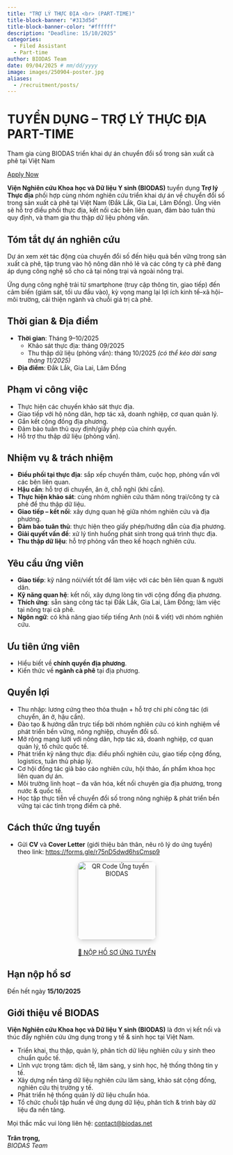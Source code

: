 ```yaml
---
title: "TRỢ LÝ THỰC ĐỊA <br> (PART-TIME)"
title-block-banner: "#313d5d"
title-block-banner-color: "#ffffff"
description: "Deadline: 15/10/2025"
categories:
  - Filed Assistant
  - Part-time
author: BIODAS Team
date: 09/04/2025 # mm/dd/yyyy
image: images/250904-poster.jpg
aliases: 
  - /recruitment/posts/
---
```




```{=html}
<!-- Gắn file CSS -->
<link rel="stylesheet" href="section-recruitment-template.css">

<body class="section-recruitment-template">

  <!-- HERO -->
  <div class="hero">
    <h1>TUYỂN DỤNG – TRỢ LÝ THỰC ĐỊA PART-TIME</h1>
    <p>Tham gia cùng BIODAS triển khai dự án chuyển đổi số trong sản xuất cà phê tại Việt Nam</p>
    <a href="#apply" class="btn-action glow">Apply Now</a>
  </div>

  <!-- MAIN -->
  <div class="layout">

    <!-- Giới thiệu -->
    <section class="slide-left">
      <p><strong>Viện Nghiên cứu Khoa học và Dữ liệu Y sinh (BIODAS)</strong> tuyển dụng <strong>Trợ lý Thực địa</strong> phối hợp cùng nhóm nghiên cứu triển khai dự án về chuyển đổi số trong sản xuất cà phê tại Việt Nam (Đắk Lắk, Gia Lai, Lâm Đồng). Ứng viên sẽ hỗ trợ điều phối thực địa, kết nối các bên liên quan, đảm bảo tuân thủ quy định, và tham gia thu thập dữ liệu phỏng vấn.</p>
    </section>

    <!-- Tóm tắt dự án -->
    <section class="slide-right">
      <h2>Tóm tắt dự án nghiên cứu</h2>
      <div class="callout callout-note">
        <p>Dự án xem xét tác động của chuyển đổi số đến hiệu quả bền vững trong sản xuất cà phê, tập trung vào hộ nông dân nhỏ lẻ và các công ty cà phê đang áp dụng công nghệ số cho cả tại nông trại và ngoài nông trại.</p>
        <p>Ứng dụng công nghệ trải từ smartphone (truy cập thông tin, giao tiếp) đến cảm biến (giám sát, tối ưu đầu vào), kỳ vọng mang lại lợi ích kinh tế–xã hội–môi trường, cải thiện ngành và chuỗi giá trị cà phê.</p>
      </div>
    </section>

    <!-- Thời gian & địa điểm -->
    <section class="slide-left">
      <h2>Thời gian & Địa điểm</h2>
      <div class="callout callout-note">
        <ul>
          <li><strong>Thời gian</strong>: Tháng 9–10/2025
            <ul>
              <li>Khảo sát thực địa: tháng 09/2025</li>
              <li>Thu thập dữ liệu (phỏng vấn): tháng 10/2025 <em>(có thể kéo dài sang tháng 11/2025)</em></li>
            </ul>
          </li>
          <li><strong>Địa điểm</strong>: Đắk Lắk, Gia Lai, Lâm Đồng</li>
        </ul>
      </div>
    </section>

    <!-- Phạm vi công việc -->
    <section class="slide-right">
      <h2>Phạm vi công việc</h2>
      <div class="callout callout-note">
        <ul>
          <li>Thực hiện các chuyến khảo sát thực địa.</li>
          <li>Giao tiếp với hộ nông dân, hợp tác xã, doanh nghiệp, cơ quan quản lý.</li>
          <li>Gắn kết cộng đồng địa phương.</li>
          <li>Đảm bảo tuân thủ quy định/giấy phép của chính quyền.</li>
          <li>Hỗ trợ thu thập dữ liệu (phỏng vấn).</li>
        </ul>
      </div>
    </section>

    <!-- Nhiệm vụ -->
    <section class="slide-left">
      <h2>Nhiệm vụ & trách nhiệm</h2>
      <div class="callout callout-note">
        <ul>
          <li><strong>Điều phối tại thực địa</strong>: sắp xếp chuyến thăm, cuộc họp, phỏng vấn với các bên liên quan.</li>
          <li><strong>Hậu cần</strong>: hỗ trợ di chuyển, ăn ở, chỗ nghỉ (khi cần).</li>
          <li><strong>Thực hiện khảo sát</strong>: cùng nhóm nghiên cứu thăm nông trại/công ty cà phê để thu thập dữ liệu.</li>
          <li><strong>Giao tiếp – kết nối</strong>: xây dựng quan hệ giữa nhóm nghiên cứu và địa phương.</li>
          <li><strong>Đảm bảo tuân thủ</strong>: thực hiện theo giấy phép/hướng dẫn của địa phương.</li>
          <li><strong>Giải quyết vấn đề</strong>: xử lý tình huống phát sinh trong quá trình thực địa.</li>
          <li><strong>Thu thập dữ liệu</strong>: hỗ trợ phỏng vấn theo kế hoạch nghiên cứu.</li>
        </ul>
      </div>
    </section>

    <!-- Yêu cầu -->
    <section class="slide-right">
      <h2>Yêu cầu ứng viên</h2>
      <div class="callout callout-note">
        <ul>
          <li><strong>Giao tiếp</strong>: kỹ năng nói/viết tốt để làm việc với các bên liên quan & người dân.</li>
          <li><strong>Kỹ năng quan hệ</strong>: kết nối, xây dựng lòng tin với cộng đồng địa phương.</li>
          <li><strong>Thích ứng</strong>: sẵn sàng công tác tại Đắk Lắk, Gia Lai, Lâm Đồng; làm việc tại nông trại cà phê.</li>
          <li><strong>Ngôn ngữ</strong>: có khả năng giao tiếp tiếng Anh (nói & viết) với nhóm nghiên cứu.</li>
        </ul>
      </div>
    </section>

    <!-- Ưu tiên -->
    <section class="slide-left">
      <h2>Ưu tiên ứng viên</h2>
      <div class="callout callout-note">
        <ul>
          <li>Hiểu biết về <strong>chính quyền địa phương</strong>.</li>
          <li>Kiến thức về <strong>ngành cà phê</strong> tại địa phương.</li>
        </ul>
      </div>
    </section>

    <!-- Quyền lợi -->
    <section class="slide-right">
      <h2>Quyền lợi</h2>
      <div class="callout callout-tip">
        <ul>
          <li>Thu nhập: lương cứng theo thỏa thuận + hỗ trợ chi phí công tác (di chuyển, ăn ở, hậu cần).</li>
          <li>Đào tạo & hướng dẫn trực tiếp bởi nhóm nghiên cứu có kinh nghiệm về phát triển bền vững, nông nghiệp, chuyển đổi số.</li>
          <li>Mở rộng mạng lưới với nông dân, hợp tác xã, doanh nghiệp, cơ quan quản lý, tổ chức quốc tế.</li>
          <li>Phát triển kỹ năng thực địa: điều phối nghiên cứu, giao tiếp cộng đồng, logistics, tuân thủ pháp lý.</li>
          <li>Cơ hội đồng tác giả báo cáo nghiên cứu, hội thảo, ấn phẩm khoa học liên quan dự án.</li>
          <li>Môi trường linh hoạt – đa văn hóa, kết nối chuyên gia địa phương, trong nước & quốc tế.</li>
          <li>Học tập thực tiễn về chuyển đổi số trong nông nghiệp & phát triển bền vững tại các tỉnh trọng điểm cà phê.</li>
        </ul>
      </div>
    </section>

    <!-- Cách thức ứng tuyển -->
    <section id="apply" class="slide-left">
      <h2>Cách thức ứng tuyển</h2>
      <div class="callout callout-tip">
        <ul>
          <li>Gửi <strong>CV</strong> và <strong>Cover Letter</strong> (giới thiệu bản thân, nêu rõ lý do ứng tuyển) theo link:  
            <a href="https://forms.gle/r75nD5dwd6hsCmsp9" target="_blank">https://forms.gle/r75nD5dwd6hsCmsp9</a></li>
        </ul>
        <div style="text-align:center; margin-top:10px;">
          <img src="images/250904-qrcode.jpeg" alt="QR Code Ứng tuyển BIODAS" width="180" style="border-radius:12px; box-shadow:0 4px 12px rgba(0,0,0,0.15);">
        </div>
        <div style="text-align:center; margin-top:20px;">
          <a href="https://forms.gle/r75nD5dwd6hsCmsp9" class="btn-action glow">📩 NỘP HỒ SƠ ỨNG TUYỂN</a>
        </div>
      </div>
    </section>

    <!-- Hạn nộp -->
    <section class="slide-right">
      <h2>Hạn nộp hồ sơ</h2>
      <div class="callout callout-important">
        Đến hết ngày <strong>15/10/2025</strong>
      </div>
    </section>

    <!-- Giới thiệu BIODAS -->
    <section class="slide-left">
      <h2>Giới thiệu về BIODAS</h2>
      <p><strong>Viện Nghiên cứu Khoa học và Dữ liệu Y sinh (BIODAS)</strong> là đơn vị kết nối và thúc đẩy nghiên cứu ứng dụng trong y tế & sinh học tại Việt Nam.</p>
      <div class="callout callout-note">
        <ul>
          <li>Triển khai, thu thập, quản lý, phân tích dữ liệu nghiên cứu y sinh theo chuẩn quốc tế.</li>
          <li>Lĩnh vực trọng tâm: dịch tễ, lâm sàng, y sinh học, hệ thống thông tin y tế.</li>
          <li>Xây dựng nền tảng dữ liệu nghiên cứu lâm sàng, khảo sát cộng đồng, nghiên cứu thị trường y tế.</li>
          <li>Phát triển hệ thống quản lý dữ liệu chuẩn hóa.</li>
          <li>Tổ chức chuỗi tập huấn về ứng dụng dữ liệu, phân tích & trình bày dữ liệu đa nền tảng.</li>
        </ul>
      </div>
    </section>

    <!-- Footer -->
    <div class="footer-note">
      Mọi thắc mắc vui lòng liên hệ: <a href="mailto:contact@biodas.net">contact@biodas.net</a><br><br>
      <strong>Trân trọng,</strong><br>
      <em>BIODAS Team</em>
    </div>
  </div>

<!-- Gắn file JS -->
<script src="section-recruitment-template.js"></script>
</body>

```